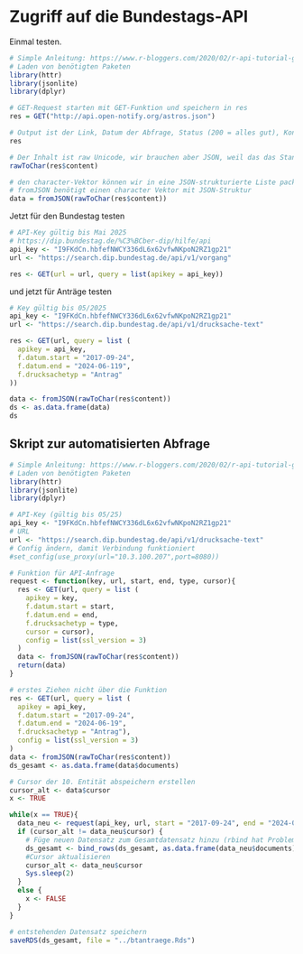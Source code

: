 # Zugriff auf die Bundestags-API

Einmal testen.

```r
# Simple Anleitung: https://www.r-bloggers.com/2020/02/r-api-tutorial-getting-started-with-apis-in-r/
# Laden von benötigten Paketen
library(httr)
library(jsonlite)
library(dplyr)

# GET-Request starten mit GET-Funktion und speichern in res
res = GET("http://api.open-notify.org/astros.json")

# Output ist der Link, Datum der Abfrage, Status (200 = alles gut), Kontent-Typ und Größe
res

# Der Inhalt ist raw Unicode, wir brauchen aber JSON, weil das das Standardformat für API-Daten ist. Deshalb packen wir das raw in einen character-Vektor
rawToChar(res$content)

# den character-Vektor können wir in eine JSON-strukturierte Liste packen
# fromJSON benötigt einen character Vektor mit JSON-Struktur
data = fromJSON(rawToChar(res$content))

```

Jetzt für den Bundestag testen

```r
# API-Key gültig bis Mai 2025
# https://dip.bundestag.de/%C3%BCber-dip/hilfe/api
api_key <- "I9FKdCn.hbfefNWCY336dL6x62vfwNKpoN2RZ1gp21"
url <- "https://search.dip.bundestag.de/api/v1/vorgang"

res <- GET(url = url, query = list(apikey = api_key))


```

und jetzt für Anträge testen

```r
# Key gültig bis 05/2025
api_key <- "I9FKdCn.hbfefNWCY336dL6x62vfwNKpoN2RZ1gp21"
url <- "https://search.dip.bundestag.de/api/v1/drucksache-text"

res <- GET(url, query = list (
  apikey = api_key,
  f.datum.start = "2017-09-24",
  f.datum.end = "2024-06-119",
  f.drucksachetyp = "Antrag"
))

data <- fromJSON(rawToChar(res$content))
ds <- as.data.frame(data)
ds
```

## Skript zur automatisierten Abfrage

```r
# Simple Anleitung: https://www.r-bloggers.com/2020/02/r-api-tutorial-getting-started-with-apis-in-r/
# Laden von benötigten Paketen
library(httr)
library(jsonlite)
library(dplyr)

# API-Key (gültig bis 05/25)
api_key <- "I9FKdCn.hbfefNWCY336dL6x62vfwNKpoN2RZ1gp21"
# URL
url <- "https://search.dip.bundestag.de/api/v1/drucksache-text"
# Config ändern, damit Verbindung funktioniert
#set_config(use_proxy(url="10.3.100.207",port=8080))

# Funktion für API-Anfrage
request <- function(key, url, start, end, type, cursor){
  res <- GET(url, query = list (
    apikey = key,
    f.datum.start = start,
    f.datum.end = end,
    f.drucksachetyp = type,
    cursor = cursor),
    config = list(ssl_version = 3)
  )
  data <- fromJSON(rawToChar(res$content))
  return(data)
}

# erstes Ziehen nicht über die Funktion
res <- GET(url, query = list (
  apikey = api_key,
  f.datum.start = "2017-09-24",
  f.datum.end = "2024-06-19",
  f.drucksachetyp = "Antrag"),
  config = list(ssl_version = 3)
)
data <- fromJSON(rawToChar(res$content))
ds_gesamt <- as.data.frame(data$documents)

# Cursor der 10. Entität abspeichern erstellen
cursor_alt <- data$cursor
x <- TRUE

while(x == TRUE){
  data_neu <- request(api_key, url, start = "2017-09-24", end = "2024-06-18", type = "Antrag", cursor = cursor_alt)
  if (cursor_alt != data_neu$cursor) {
    # Füge neuen Datensatz zum Gesamtdatensatz hinzu (rbind hat Probleme mit doppelten Spaltennamen)
    ds_gesamt <- bind_rows(ds_gesamt, as.data.frame(data_neu$documents))
    #Cursor aktualisieren
    cursor_alt <- data_neu$cursor
    Sys.sleep(2)
  }
  else {
    x <- FALSE
  }
}

# entstehenden Datensatz speichern
saveRDS(ds_gesamt, file = "../btantraege.Rds")

```
